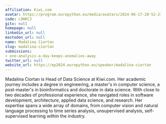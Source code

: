 ```yaml
---
affiliation: Kiwi.com
avatar: https://program.europython.eu/media/avatars/2024-06-17-20-52-23-662_W2e1c1U.jpg
code: L9HKCJ
gitx: null
homepage: null
linkedin_url: null
mastodon_url: null
name: Madalina Ciortan
slug: madalina-ciortan
submissions:
- one-analysis-a-day-keeps-anomalies-away
twitter_url: null
website_url: https://ep2024.europython.eu/speaker/madalina-ciortan
---
```


Madalina Ciortan is Head of Data Science at Kiwi.com. Her academic journey includes a degree in engineering, a master's in computer science, a post-master's in bioinformatics and doctorate in data science. With close to two decades of professional experience, she navigated roles in software development, architecture, applied data science, and research. Her expertise spans a wide array of domains, from computer vision and natural language processing to time series analysis, unsupervised analysis, self-supervised learning within the industry.

